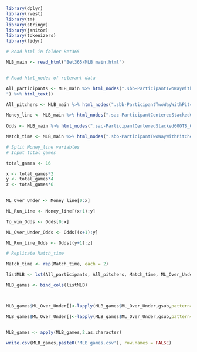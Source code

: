
```{r}

library(dplyr)
library(rvest)
library(tm)
library(stringr)
library(janitor)
library(tokenizers)
library(tidyr)

```


```{r}

# Read html in folder Bet365

MLB_main <- read_html("Bet365/MLB main.html")


# Read html_nodes of relevant data

All_participants <- MLB_main %>% html_nodes(".sbb-ParticipantTwoWayWithPitchersBaseball_Team 
") %>% html_text()

All_pitchers <- MLB_main %>% html_nodes(".sbb-ParticipantTwoWayWithPitchersBaseball_Pitcher ") %>% html_text()

Money_line <- MLB_main %>% html_nodes(".sac-ParticipantCenteredStacked60OTB_Handicap") %>% html_text()
  
Odds <- MLB_main %>% html_nodes(".sac-ParticipantCenteredStacked60OTB_Odds") %>% html_text()

Match_time <- MLB_main %>% html_nodes(".sbb-ParticipantTwoWayWithPitchersBaseball_BookCloses") %>% html_text()

```

```{r}

# Split Money_line variables
# Input total games

total_games <- 16

x <- total_games*2
y <- total_games*4
z <- total_games*6

 
ML_Over_Under <- Money_line[0:x]

ML_Run_Line <- Money_line[(x+1):y]

To_win_Odds <- Odds[0:x]

ML_Over_Under_Odds <- Odds[(x+1):y]

ML_Run_Line_Odds <- Odds[(y+1):z]

# Replicate Match_time

Match_time <- rep(Match_time, each = 2)

```




```{r}

listMLB <- lst(All_participants, All_pitchers, Match_time, ML_Over_Under, ML_Over_Under_Odds, ML_Run_Line, ML_Run_Line_Odds, To_win_Odds)

MLB_games <- bind_cols(listMLB)



MLB_games$ML_Over_Under[]<-lapply(MLB_games$ML_Over_Under,gsub,pattern="U ",fixed=TRUE,replacement="")

MLB_games$ML_Over_Under[]<-lapply(MLB_games$ML_Over_Under,gsub,pattern="O ",fixed=TRUE,replacement="")


MLB_games <- apply(MLB_games,2,as.character)

write.csv(MLB_games,paste0('MLB games.csv'), row.names = FALSE)


```

